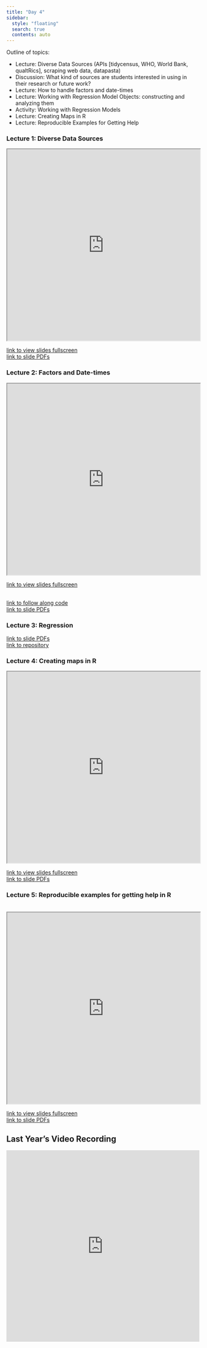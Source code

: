 ```yaml
---
title: "Day 4"
sidebar:
  style: "floating"
  search: true
  contents: auto
---
```


Outline of topics: 

  - Lecture: Diverse Data Sources (APIs [tidycensus, WHO, World Bank, qualtRics], scraping web data, datapasta)
  - Discussion: What kind of sources are students interested in using in their research or future work?
  - Lecture: How to handle factors and date-times
  - Lecture: Working with Regression Model Objects: constructing and analyzing them
  - Activity: Working with Regression Models
  - Lecture: Creating Maps in R 
  - Lecture: Reproducible Examples for Getting Help

::: {.callout-tip collapse='true'}
### Lecture 1: Diverse Data Sources
<iframe src="https://id529.github.io/lectures/day4/lecture1-diverse-data-sources/diverse_data_sources.html" width="100%" height="500px"></iframe>
:::

<a href="https://id529.github.io/lectures/day4/lecture1-diverse-data-sources/diverse_data_sources.html" >link to view slides fullscreen</a>
<br>
<a href="https://drive.google.com/file/d/16cV6LHFiNDLvVBHuECTCZszICyZBvcT3/view?usp=drive_link" > link to slide PDFs </a>

::: {.callout-tip collapse='true'}
### Lecture 2: Factors and Date-times
<iframe src="https://id529.github.io/lectures2024/day4/lecture2-factors-and-datetimes/fct_datetime.html" width="100%" height="500px"></iframe>
<a href="https://id529.github.io/lectures2024/day4/lecture2-factors-and-datetimes/fct_datetime.html" >link to view slides fullscreen</iframe>
<br>
<br> 
:::

<a href="https://id529.github.io/lectures/day4/factor_datetime_code/fct_datetime.R" >link to follow along code</a>
<br> 
<a href = "https://drive.google.com/file/d/1AW94hM70Rfk1e9XAGu3Nb0KiVjCH0dL_/view?usp=drive_link" > link to slide PDFs </a> 

### Lecture 3: Regression

<a href = "https://id529.github.io/lectures/day4/lecture3-regression/id529_modelingWorkflows.pdf" > link to slide PDFs</a> 
<br>
<a href="https://github.com/jarvischen01/id529-regression-models" >link to repository</a></iframe>

::: {.callout-tip collapse='true'}
### Lecture 4: Creating maps in R 
<iframe src="https://id529.github.io/lectures/day4/lecture4-mapping/making-maps-in-R.html" width="100%" height="500px"></iframe>
:::

<a href="https://id529.github.io/lectures/day4/lecture4-mapping/making-maps-in-R.html" >link to view slides fullscreen</a>
<br> 
<a href = "https://drive.google.com/file/d/1Gadu3hkoLJtTJhUxSrt_OpYXXEf9KBDo/view?usp=drive_link"> link to slide PDFs </a> 


::: {.callout-tip collapse='true'}
### Lecture 5: Reproducible examples for getting help in R
<br>
<iframe src="https://id529.github.io/lectures2024/day4/lecture5-reprex/reprex.html" width="100%" height="500px"></iframe>
:::
<a href="https://id529.github.io/lectures2024/day4/lecture5-reprex/reprex.html" >link to view slides fullscreen </a>
<br> 
<a href = "https://drive.google.com/file/d/1Zvo13PAlxBjTyCBPaXwstE5E1ufjRlL4/view?usp=drive_link" > link to slide PDFs </a> 

::: {.callout-tip collapse='true'}
## Last Year's Video Recording

<iframe width="100%" height="500" src="https://www.youtube.com/embed/Fuk6k8W2Mho" title="YouTube video player" frameborder="0" allow="accelerometer; autoplay; clipboard-write; encrypted-media; gyroscope; picture-in-picture; web-share" allowfullscreen></iframe>
:::